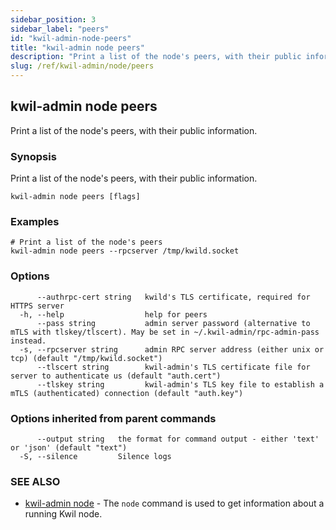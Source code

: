```yaml
---
sidebar_position: 3
sidebar_label: "peers"
id: "kwil-admin-node-peers"
title: "kwil-admin node peers"
description: "Print a list of the node's peers, with their public information."
slug: /ref/kwil-admin/node/peers
---
```


## kwil-admin node peers

Print a list of the node's peers, with their public information.

### Synopsis

Print a list of the node's peers, with their public information.

```
kwil-admin node peers [flags]
```

### Examples

```
# Print a list of the node's peers
kwil-admin node peers --rpcserver /tmp/kwild.socket
```

### Options

```
      --authrpc-cert string   kwild's TLS certificate, required for HTTPS server
  -h, --help                  help for peers
      --pass string           admin server password (alternative to mTLS with tlskey/tlscert). May be set in ~/.kwil-admin/rpc-admin-pass instead.
  -s, --rpcserver string      admin RPC server address (either unix or tcp) (default "/tmp/kwild.socket")
      --tlscert string        kwil-admin's TLS certificate file for server to authenticate us (default "auth.cert")
      --tlskey string         kwil-admin's TLS key file to establish a mTLS (authenticated) connection (default "auth.key")
```

### Options inherited from parent commands

```
      --output string   the format for command output - either 'text' or 'json' (default "text")
  -S, --silence         Silence logs
```

### SEE ALSO

* [kwil-admin node](/docs/ref/kwil-admin/node)	 - The `node` command is used to get information about a running Kwil node.

